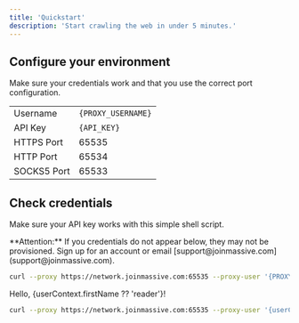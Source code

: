 ```yaml
---
title: 'Quickstart'
description: 'Start crawling the web in under 5 minutes.'
---
```


## Configure your environment

Make sure your credentials work and that you use the correct port configuration.

|             |                     |
|-------------|---------------------|
| Username    | `{PROXY_USERNAME}`  |
| API Key     | `{API_KEY}`         |
| HTTPS Port  | 65535               |
| HTTP Port   | 65534               |
| SOCKS5 Port | 65533               |

## Check credentials

 Make sure your API key works with this simple shell script.

 <Info>
  **Attention:** If you credentials do not appear below, they may not be provisioned. Sign up for an account or email [support@joinmassive.com](support@joinmassive.com).
</Info>

```bash
curl --proxy https://network.joinmassive.com:65535 --proxy-user '{PROXY_USERNAME}:{API_KEY}' https://cloudflare.com/cdn-cgi/trace
```

Hello, {userContext.firstName ?? 'reader'}!

```bash
curl --proxy https://network.joinmassive.com:65535 --proxy-user '{userContext.proxy.username}:{userContext.proxy.password}' https://cloudflare.com/cdn-cgi/trace
```
